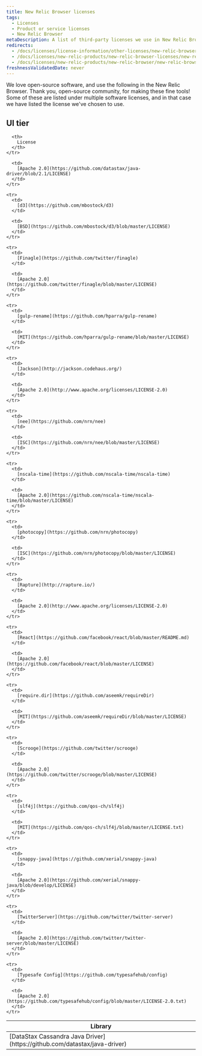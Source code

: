 ```yaml
---
title: New Relic Browser licenses
tags:
  - Licenses
  - Product or service licenses
  - New Relic Browser
metaDescription: A list of third-party licenses we use in New Relic Browser.
redirects:
  - /docs/licenses/license-information/other-licenses/new-relic-browser-licenses
  - /docs/licenses/new-relic-products/new-relic-browser-licenses/new-relic-browser-licenses
  - /docs/licenses/new-relic-products/new-relic-browser/new-relic-browser-licenses
freshnessValidatedDate: never
---
```


We love open-source software, and use the following in the New Relic Browser. Thank you, open-source community, for making these fine tools! Some of these are listed under multiple software licenses, and in that case we have listed the license we've chosen to use.

## UI tier

<table>
  <thead>
    <tr>
      <th width={300}>
        Library
      </th>

      <th>
        License
      </th>
    </tr>
  </thead>

  <tbody>
    <tr>
      <td>
        [DataStax Cassandra Java Driver](https://github.com/datastax/java-driver)
      </td>

      <td>
        [Apache 2.0](https://github.com/datastax/java-driver/blob/2.1/LICENSE)
      </td>
    </tr>

    <tr>
      <td>
        [d3](https://github.com/mbostock/d3)
      </td>

      <td>
        [BSD](https://github.com/mbostock/d3/blob/master/LICENSE)
      </td>
    </tr>

    <tr>
      <td>
        [Finagle](https://github.com/twitter/finagle)
      </td>

      <td>
        [Apache 2.0](https://github.com/twitter/finagle/blob/master/LICENSE)
      </td>
    </tr>

    <tr>
      <td>
        [gulp-rename](https://github.com/hparra/gulp-rename)
      </td>

      <td>
        [MIT](https://github.com/hparra/gulp-rename/blob/master/LICENSE)
      </td>
    </tr>

    <tr>
      <td>
        [Jackson](http://jackson.codehaus.org/)
      </td>

      <td>
        [Apache 2.0](http://www.apache.org/licenses/LICENSE-2.0)
      </td>
    </tr>

    <tr>
      <td>
        [nee](https://github.com/nrn/nee)
      </td>

      <td>
        [ISC](https://github.com/nrn/nee/blob/master/LICENSE)
      </td>
    </tr>

    <tr>
      <td>
        [nscala-time](https://github.com/nscala-time/nscala-time)
      </td>

      <td>
        [Apache 2.0](https://github.com/nscala-time/nscala-time/blob/master/LICENSE)
      </td>
    </tr>

    <tr>
      <td>
        [photocopy](https://github.com/nrn/photocopy)
      </td>

      <td>
        [ISC](https://github.com/nrn/photocopy/blob/master/LICENSE)
      </td>
    </tr>

    <tr>
      <td>
        [Rapture](http://rapture.io/)
      </td>

      <td>
        [Apache 2.0](http://www.apache.org/licenses/LICENSE-2.0)
      </td>
    </tr>

    <tr>
      <td>
        [React](https://github.com/facebook/react/blob/master/README.md)
      </td>

      <td>
        [Apache 2.0](https://github.com/facebook/react/blob/master/LICENSE)
      </td>
    </tr>

    <tr>
      <td>
        [require.dir](https://github.com/aseemk/requireDir)
      </td>

      <td>
        [MIT](https://github.com/aseemk/requireDir/blob/master/LICENSE)
      </td>
    </tr>

    <tr>
      <td>
        [Scrooge](https://github.com/twitter/scrooge)
      </td>

      <td>
        [Apache 2.0](https://github.com/twitter/scrooge/blob/master/LICENSE)
      </td>
    </tr>

    <tr>
      <td>
        [slf4j](https://github.com/qos-ch/slf4j)
      </td>

      <td>
        [MIT](https://github.com/qos-ch/slf4j/blob/master/LICENSE.txt)
      </td>
    </tr>

    <tr>
      <td>
        [snappy-java](https://github.com/xerial/snappy-java)
      </td>

      <td>
        [Apache 2.0](https://github.com/xerial/snappy-java/blob/develop/LICENSE)
      </td>
    </tr>

    <tr>
      <td>
        [TwitterServer](https://github.com/twitter/twitter-server)
      </td>

      <td>
        [Apache 2.0](https://github.com/twitter/twitter-server/blob/master/LICENSE)
      </td>
    </tr>

    <tr>
      <td>
        [Typesafe Config](https://github.com/typesafehub/config)
      </td>

      <td>
        [Apache 2.0](https://github.com/typesafehub/config/blob/master/LICENSE-2.0.txt)
      </td>
    </tr>
  </tbody>
</table>
